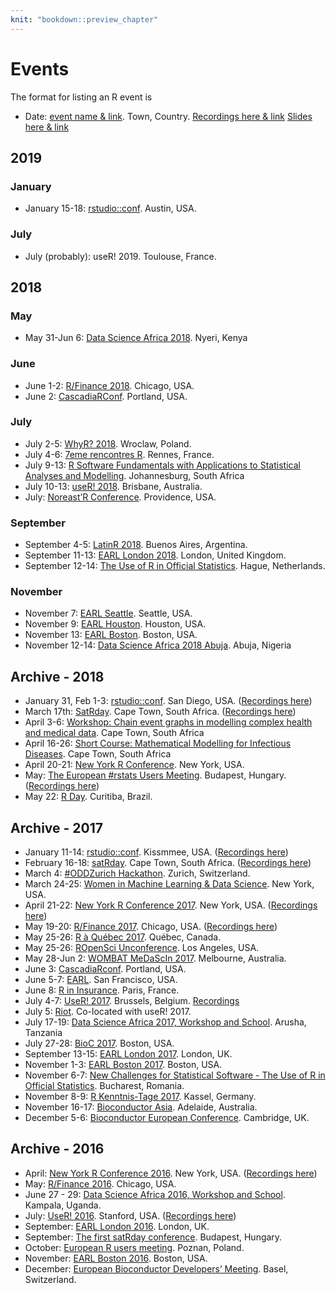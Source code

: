 ```yaml
---
knit: "bookdown::preview_chapter"
---
```


# Events

The format for listing an R event is

  * Date: [event name & link](http://www.example.com). Town, Country. [Recordings here & link](http://www.example.com) [Slides here & link](http://www.example.com)

## 2019 {-}

### January

  * January 15-18: [rstudio::conf](https://www.rstudio.com/conference/). Austin, USA.

### July

  * July (probably): useR! 2019. Toulouse, France.

## 2018 {-}

### May
  * May 31-Jun 6: [Data Science Africa 2018](http://www.datascienceafrica.org/dsa2018/). Nyeri, Kenya

### June

 *  June 1-2: [R/Finance 2018](http://www.rinfinance.com). Chicago, USA.
 *  June 2: [CascadiaRConf](https://www.cascadiarconf.com). Portland, USA.

### July

 * July 2-5: [WhyR? 2018](http://whyr2018.pl/). Wroclaw, Poland.
 * July 4-6: [7eme rencontres R](https://r2018-rennes.sciencesconf.org). Rennes, France.
 * July 9-13: [R Software Fundamentals with Applications to Statistical Analyses and Modelling](http://www.sastat.org.za/sites/default/files/inline-files/2018-04-08_ShortCourse-RSoftwareFundamentals_Version-Noticeboards%28WithURL%29.pdf). Johannesburg, South Africa
 * July 10-13: [useR! 2018](https://user2018.r-project.org/). Brisbane, Australia.
 * July: [Noreast'R Conference](http://noreastrconf.com/). Providence, USA.

### September

 * September 4-5: [LatinR 2018](http://latin-r.com/). Buenos Aires, Argentina.
 * September 11-13: [EARL London 2018](https://earlconf.com/london/). London, United Kingdom.
 * September 12-14: [The Use of R in Official Statistics](https://www.aanmelder.nl/uros2018). Hague, Netherlands.
 
### November

 * November 7: [EARL Seattle](https://earlconf.com/boston). Seattle, USA.
 * November 9: [EARL Houston](https://earlconf.com/boston). Houston, USA.
 * November 13: [EARL Boston](https://earlconf.com/boston). Boston, USA.
 * November 12-14: [Data Science Africa 2018 Abuja](http://www.datascienceafrica.org/dsa2018abuja/). Abuja, Nigeria

## Archive - 2018 {-}

  * January 31, Feb 1-3: [rstudio::conf](https://www.rstudio.com/conference/). San Diego, USA. ([Recordings here](https://www.rstudio.com/resources/webinars/#cd2efd7cff89930bc))
  * March 17th: [SatRday](http://capetown2018.satrdays.org/). Cape Town, South Africa. ([Recordings here](https://www.youtube.com/watch?v=bVweO74kvtc&list=PLQPtslMzGu4oDr6hjKm1aQ2XN7P35vCbk))
  * April 3-6: [Workshop: Chain event graphs in modelling complex health and medical data](http://www.stats.uct.ac.za/stats/study/postgrad/shortcourses/chaineventgraphs). Cape Town, South Africa
  * April 16-26: [Short Course: Mathematical Modelling for Infectious Diseases](http://www.stats.uct.ac.za/stats/study/postgrad/shortcourses/MMID). Cape Town, South Africa
  * April 20-21: [New York R Conference](http://rstats.nyc/). New York, USA.
  * May: [The European #rstats Users Meeting](http://2018.erum.io/). Budapest, Hungary.  ([Recordings here](https://www.youtube.com/watch?list=PLUBl0DoLa5SAo_XRnkQA5GtEORg9K7kMh&v=4XxOUPgs9tc))
  * May 22: [R Day](http://rday.leg.ufpr.br/). Curitiba, Brazil.

## Archive - 2017 {-}

 * January 11-14: [rstudio::conf](https://www.rstudio.com/conference/). Kissmmee, USA. ([Recordings here](https://www.rstudio.com/resources/webinars/#ed21d83e49156bae4))
  * February 16-18: [satRday](http://satrdays.org/capetown2017/). Cape Town, South Africa. ([Recordings here]())
  * March 4: [#ODDZurich Hackathon](http://zurich-r-user-group.github.io/hackathon.html). Zurich, Switzerland.
  * March 24-25: [Women in Machine Learning & Data Science](http://www.wimldsdatadive.com/hackathons/2). New York, USA.
  * April 21-22: [New York R Conference 2017](http://www.rstats.nyc). New York, USA. ([Recordings here](https://www.rstats.nyc/2017/))
  * May 19-20: [R/Finance 2017](http://www.rinfinance.com). Chicago, USA. ([Recordings here](https://channel9.msdn.com/Events/RFinance/RFinance-2017))
  * May 25-26: [R à Québec 2017](http://raquebec.ulaval.ca/2017/). Québec, Canada.
  * May 25-26: [ROpenSci Unconference](https://ropensci.org/community/events.html). Los Angeles, USA.
  * May 28-Jun 2: [WOMBAT MeDaScIn 2017](http://www.datasciencemelbourne.com/medascin2017/). Melbourne, Australia.
  * June 3: [CascadiaRconf](https://cascadiarconf.com/2017). Portland, USA.
  * June 5-7: [EARL](http://www.mango-solutions.com/wp/2017/01/earl-2017-abstract-submissions-open-for-san-francisco-and-london-san-francisco-dates-and-venue-announced/). San Francisco, USA.
   * June 8: [R in Insurance](https://rininsurance17.sciencesconf.org/). Paris, France. 
  * July 4-7: [UseR! 2017](http://www.user2017.brussels/). Brussels, Belgium. [Recordings](https://channel9.msdn.com/events/useR-international-R-User-conferences/)
  * July 5: [Riot](http://riotworkshop.github.io/). Co-located with useR! 2017.
  * July 17-19: [Data Science Africa 2017, Workshop and School](http://www.datascienceafrica.org/dsa2017/). Arusha, Tanzania
  * July 27-28: [BioC 2017](https://www.bioconductor.org/help/course-materials/2017/BioC2017/). Boston, USA.
  * September 13-15: [EARL London 2017](https://earlconf.com/london/). London, UK.
  * November 1-3: [EARL Boston 2017](https://earlconf.com/boston/). Boston, USA.
  * November 6-7: [New Challenges for Statistical Software - The Use of R in Official Statistics](http://www.r-project.ro/conference2017/). Bucharest, Romania.
  * November 8-9: [R Kenntnis-Tage 2017](http://www.eoda.de/de/R-Kenntnis-Tage.html). Kassel, Germany.
  * November 16-17: [Bioconductor Asia](https://www.abacbs.org/conference-workshops#bioc2017-link). Adelaide, Australia.
  * December 5-6: [Bioconductor European Conference](https://bioconductor.org/help/course-materials/2017/BioCEurope/). Cambridge, UK.

## Archive - 2016 {-}

  * April: [New York R Conference 2016](http://www.rstats.nyc). New York, USA. ([Recordings here](https://www.rstats.nyc/2017/))
  * May: [R/Finance 2016](http://www.rinfinance.com). Chicago, USA.
  * June 27 - 29: [Data Science Africa 2016, Workshop and School](http://www.datascienceafrica.org/dsa2016/). Kampala, Uganda.
  * July: [UseR! 2016](http://user2016.org/). Stanford, USA. ([Recordings here](https://channel9.msdn.com/Events/useR-international-R-User-conference/useR2016))
  * September: [EARL London 2016](https://earlconf.com/london/). London, UK.
  * September: [The first satRday conference](http://budapest.satrdays.org). Budapest, Hungary.
  * October: [European R users meeting](http://erum.ue.poznan.pl/). Poznan, Poland.
  * November: [EARL Boston 2016](https://earlconf.com/boston/). Boston, USA.
  * December: [European Bioconductor Developers' Meeting](http://scicore.ch/events/eurobioc2016/). Basel, Switzerland.
